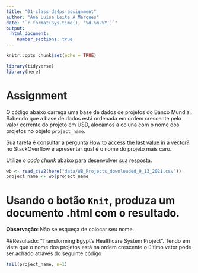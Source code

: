 ---
title: "01-class-ds4ps-assignment"
author: "Ana Luísa Leite A Marques"
date: "`r format(Sys.time(), '%d-%m-%Y')`"
output: 
  html_document:
    number_sections: true
---

```{r setup, include=FALSE}
knitr::opts_chunk$set(echo = TRUE)
```

```{r pck, echo=FALSE, warning=FALSE, message=FALSE}
library(tidyverse)
library(here)
```

# Assignment {-}

O código abaixo carrega uma base de dados de projetos do Banco Mundial. Sabendo 
que a base de dados está ordenada em ordem crescente pelo valor corrente do projeto em USD, alocamos 
a coluna com o nome dos projetos no objeto `project_name`.

Sua tarefa é consultar a pergunta [How to access the last value in a vector?](https://stackoverflow.com/questions/77434/how-to-access-the-last-value-in-a-vector)
no StackOverflow e apresentar qual é o nome do projeto mais caro.

Utilize o *code chunk* abaixo para desenvolver sua resposta. 

```{r eval=TRUE, message=FALSE, warning=FALSE}
wb <- read_csv2(here("data/WB_Projects_downloaded_9_13_2021.csv"))
project_name <- wb$project_name
```
# Usando o botão `Knit`, produza um documento .html com o resultado. {-}

**Observação**: Não se esqueça de colocar seu nome.

##Resultado: "Transforming Egypt's Healthcare System Project". Tendo em vista que o nome dos projetos está na ordem crescente o último vetor pode ser achado através do seguinte código
```{r}
tail(project_name, n=1) 
```

